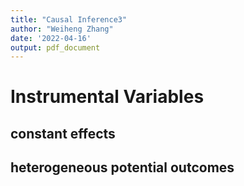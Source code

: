 ```yaml
---
title: "Causal Inference3"
author: "Weiheng Zhang"
date: '2022-04-16'
output: pdf_document
---
```


# Instrumental Variables

## constant effects

\begin{itemize}

\item The constant effects framework focuses attention on the IV solution for \textbf{selection bias} and on essential IV mechanics

$$y = \alpha + \rho s_i + \eta_i$$

where $\eta_i = A_i'\gamma + v_i$ are correlated. IV allows us to estimate $\rho$ without $A$.

\item The instrument, $z_i$, is assumed to be

\begin{itemize}
    \item correltated with the causal variale of interest, $s_i$;
    \item uncorrelated with potential outcomes
\end{itemize}

Thus, we have 

$$\begin{aligned}
\rho &= \frac{Cov(y_i, z_i)}{Cov(s_i, z_i)} = \frac{\frac{Cov(y_i, z_i)}{Var(z_i)}}{\frac{Cov(s_i, z_i)}{Var(z_i)}}\\
&= \frac{\text{reduced form}}{1st\ stage}
\end{aligned}$$

\item 2SLS Mistakes

\begin{itemize}
    \item Manual 2sls: the standard error is wrong.
    
    \item Covariate ambivalence: the covariates used in the first stage are different than the second stage.
    
    \item Forbidden regressions: 2sls is form linear model not for non-linear model.
\end{itemize}

\item The Bias of 2SLS

\begin{itemize}
    \item residuals in the first stage is correlated with the residuals in the second stage.
    
$$\begin{aligned}
    y &= \beta x + \eta\\
    x &= z\pi + \epsilon \\
    \hat \beta_{2SLS} &= (x'P_z x)^{-1}x'P_z y = \beta + (x'P_z x)^{-1}x'P_z \eta\\
    \Rightarrow \hat \beta_{2SLS} - \beta &= (x'P_z x)^{-1}(\pi'z' + \epsilon')P_z \eta\\
    &= (x'P_z x)^{-1}\pi'z' \eta + \underbrace{(x'P_z x)^{-1}\epsilon'P_z \eta}_{\neq 0}
    \end{aligned}$$
    
    \item weak IV
    
    Anderson-Rubin (AR-test)
    
    \item IV without bias or tears
    
    \begin{itemize}
        \item Just-identified 2SLS (Wald estimator): The just-ID sampling distribution has no moments, yet it’s approximately centered where it should be unless the instruments are really weak
        \item The Reduced Form: In just-identified models, the p-value for the reduced-form effect of the instrument is approximately the p-value from the second stage.
        \item \textbf{LIML}:  is approximately median-unbiased for over-identified constant-effects models, and therefore provides an attractive alternative to just-identified estimation using one instrument at a time
    \end{itemize}
\end{itemize}

\end{itemize}


## heterogeneous potential outcomes


\begin{itemize}
 
\item Constant-Effects Benchmark

$$\begin{aligned}
Y_{0i} &= \alpha + \eta_i\\
Y_{1i} - Y_{0i} &= \rho\\
Y_i &= Y_{0i} + D_i(Y_{1i} - Y_{0i}) = \alpha + \rho D_i + \eta_i
\end{aligned}$$

\item Example: Children and Their Parents Labor Supply

\begin{itemize}
\item setting

$$Y_i = Y_{0i} + D_i(Y_{1i} - Y_{0i}) = \alpha + \rho D_i + \eta_i$$

where $D_i = 1\{kids >2\}$ for samples of mothers with at least two children; $z_i$ indicates twins or same-sex sibships at second birth; $Y_i$ employment hours worked, weeks worked, earnings.

The Wald formula:

$$\rho = \frac{Cov(Y_i, z_i)}{Cov(D_i, z_i)} = \frac{E[Y_i|z_i = 1] - E[Y_i|z_i = 0]}{E[D_i|z_i = 1] - E[D_i|z_i = 0]}$$
\item The local average treatment effect (LATE) framework

Let $Y_i(d, z)$ denote the potential outcome of individual i were this person to have treatment status $D_i = d$ and $Z_i = z$

We assume, however, that IV initiates a causal chain: the instrument, $Z_i$ , affects $D_i$ , which in turn affects $Y_i$.

$D_{1i}$ is the i's treatment status when $z_i = 1$;
$D_{0i}$ is the i's treatment status when $z_i = 0$;

$$D_i = D_{0i} + (D_{1i} - D_{0i})Z_i$$

we eliminate $Y(1, 0)$ case.

Assumption:

\begin{itemize}
\item Independence. The instrument is as good as randomly assigned
\item Exclusion(May not hold). The instrument affects $Y_i$ only through $D_i$ 
$$\begin{aligned}
Y_{1i}:= Y_i(1, 1) = Y_i(1, 0)\\
Y_{0i}:= Y_i(0, 1) = Y_i(0, 0)
\end{aligned}$$
\item Monotonicity. $D_{1i} > D_{0i}$ for everyone (or vice versa).
\end{itemize}

The LATE theorem:

$$\frac{E[Y_i|z_i = 1] - E[Y_i|z_i = 0]}{E[D_i|z_i = 1] - E[D_i|z_i = 0]} = E[Y_{1i} - Y_{0i}|D_{1i} > D_{0i}]$$

\end{itemize}





\end{itemize}















